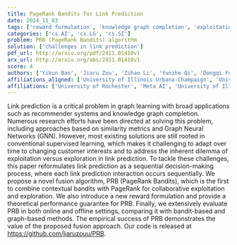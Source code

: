 ```yaml
---
title: PageRank Bandits for Link Prediction
date: 2024_11_03
tags: ['reward formulation', 'knowledge graph completion', 'exploitation versus exploration', 'collaborative exploitation', 'PageRank', 'link prediction', 'supervised learning', 'sequential decision-making', 'graph learning', 'contextual bandits', 'Graph Neural Networks', 'theoretical performance guarantee', 'empirical evaluation', 'similarity metrics', 'recommender systems']
categories: ['cs.AI', 'cs.LG', 'cs.SI']
problem: PRB (PageRank Bandits) algorithm
solution: ['challenges in link prediction']
pdf_url: http://arxiv.org/pdf/2411.01410v1
arx_url: http://arxiv.org/abs/2411.01410v1
score: 4
authors: ['Yikun Ban', 'Jiaru Zou', 'Zihao Li', 'Yunzhe Qi', 'Dongqi Fu', 'Jian Kang', 'Hanghang Tong', 'Jingrui He']
affiliations_aligned: ['University of Illinois Urbana-Champaign', 'University of Illinois Urbana-Champaign', 'University of Illinois Urbana-Champaign', 'University of Illinois Urbana-Champaign', 'Meta AI', 'University of Rochester', 'University of Illinois Urbana-Champaign', 'University of Illinois Urbana-Champaign']
affiliations: ['University of Rochester', 'Meta AI', 'University of Illinois Urbana-Champaign']
---
```



Link prediction is a critical problem in graph learning with broad
applications such as recommender systems and knowledge graph completion.
Numerous research efforts have been directed at solving this problem, including
approaches based on similarity metrics and Graph Neural Networks (GNN).
However, most existing solutions are still rooted in conventional supervised
learning, which makes it challenging to adapt over time to changing customer
interests and to address the inherent dilemma of exploitation versus
exploration in link prediction. To tackle these challenges, this paper
reformulates link prediction as a sequential decision-making process, where
each link prediction interaction occurs sequentially. We propose a novel fusion
algorithm, PRB (PageRank Bandits), which is the first to combine contextual
bandits with PageRank for collaborative exploitation and exploration. We also
introduce a new reward formulation and provide a theoretical performance
guarantee for PRB. Finally, we extensively evaluate PRB in both online and
offline settings, comparing it with bandit-based and graph-based methods. The
empirical success of PRB demonstrates the value of the proposed fusion
approach. Our code is released at https://github.com/jiaruzouu/PRB.